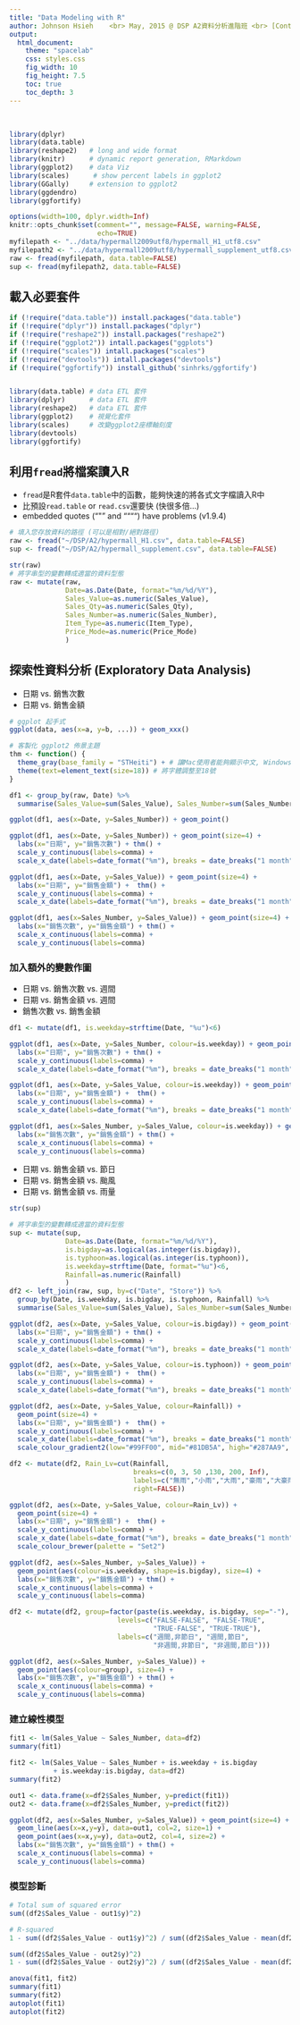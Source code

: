 ```yaml
---
title: "Data Modeling with R"
author: Johnson Hsieh    <br> May, 2015 @ DSP A2資料分析進階班 <br> [Contact me](mailto:johnson@dsp.im)｜[Data Analyst Training Program @ DSP](http://dsp.im/dsp-data-science-learning-map/) <br>   
output: 
  html_document:
    theme: "spacelab"
    css: styles.css
    fig_width: 10
    fig_height: 7.5
    toc: true
    toc_depth: 3
---
```

<br>
```r
library(dplyr)
library(data.table)
library(reshape2)   # long and wide format
library(knitr)      # dynamic report generation, RMarkdown
library(ggplot2)    # data Viz
library(scales)      # show percent labels in ggplot2
library(GGally)     # extension to ggplot2
library(ggdendro)
library(ggfortify)

options(width=100, dplyr.width=Inf)
knitr::opts_chunk$set(comment="", message=FALSE, warning=FALSE, 
                      echo=TRUE)
myfilepath <- "../data/hypermall2009utf8/hypermall_H1_utf8.csv"
myfilepath2 <- "../data/hypermall2009utf8/hypermall_supplement_utf8.csv" 
raw <- fread(myfilepath, data.table=FALSE)
sup <- fread(myfilepath2, data.table=FALSE)
```

## 載入必要套件
```r
if (!require("data.table")) install.packages("data.table")
if (!require("dplyr")) install.packages("dplyr") 
if (!require("reshape2")) install.packages("reshape2") 
if (!require("ggplot2")) intall.packages("ggplots") 
if (!require("scales")) intall.packages("scales") 
if (!require("devtools")) intall.packages("devtools") 
if (!require("ggfortify")) install_github('sinhrks/ggfortify')


library(data.table) # data ETL 套件 
library(dplyr)      # data ETL 套件
library(reshape2)   # data ETL 套件
library(ggplot2)    # 視覺化套件
library(scales)     # 改變ggplot2座標軸刻度
library(devtools)
library(ggfortify)
```

## 利用`fread`將檔案讀入R
- `fread`是R套件`data.table`中的函數，能夠快速的將各式文字檔讀入R中    
- 比預設`read.table` or `read.csv`還要快 (快很多倍...)
- embedded quotes ("\"" and """") have problems (v1.9.4)
```r
# 填入您存放資料的路徑 (可以是相對/絕對路徑)
raw <- fread("~/DSP/A2/hypermall_H1.csv", data.table=FALSE)
sup <- fread("~/DSP/A2/hypermall_supplement.csv", data.table=FALSE)
```

```r
str(raw)
# 將字串型的變數轉成適當的資料型態
raw <- mutate(raw, 
              Date=as.Date(Date, format="%m/%d/%Y"),
              Sales_Value=as.numeric(Sales_Value), 
              Sales_Qty=as.numeric(Sales_Qty),
              Sales_Number=as.numeric(Sales_Number), 
              Item_Type=as.numeric(Item_Type),
              Price_Mode=as.numeric(Price_Mode)
              )
```


## 探索性資料分析 (Exploratory Data Analysis)
- 日期 vs. 銷售次數
- 日期 vs. 銷售金額

```r
# ggplot 起手式
ggplot(data, aes(x=a, y=b, ...)) + geom_xxx()
```
```r
# 客製化 ggplot2 佈景主題
thm <- function() {
  theme_gray(base_family = "STHeiti") + # 讓Mac使用者能夠顯示中文, Windows使用者應省略這行
  theme(text=element_text(size=18)) # 將字體調整至18號
}

df1 <- group_by(raw, Date) %>% 
  summarise(Sales_Value=sum(Sales_Value), Sales_Number=sum(Sales_Number))

ggplot(df1, aes(x=Date, y=Sales_Number)) + geom_point()

ggplot(df1, aes(x=Date, y=Sales_Number)) + geom_point(size=4) + 
  labs(x="日期", y="銷售次數") + thm() + 
  scale_y_continuous(labels=comma) +
  scale_x_date(labels=date_format("%m"), breaks = date_breaks("1 month"))

ggplot(df1, aes(x=Date, y=Sales_Value)) + geom_point(size=4) + 
  labs(x="日期", y="銷售金額") +  thm() + 
  scale_y_continuous(labels=comma) + 
  scale_x_date(labels=date_format("%m"), breaks = date_breaks("1 month"))

ggplot(df1, aes(x=Sales_Number, y=Sales_Value)) + geom_point(size=4) +
  labs(x="銷售次數", y="銷售金額") + thm() + 
  scale_x_continuous(labels=comma) + 
  scale_y_continuous(labels=comma) 
```

### 加入額外的變數作圖
- 日期 vs. 銷售次數 vs. 週間
- 日期 vs. 銷售金額 vs. 週間
- 銷售次數 vs. 銷售金額
```r
df1 <- mutate(df1, is.weekday=strftime(Date, "%u")<6)

ggplot(df1, aes(x=Date, y=Sales_Number, colour=is.weekday)) + geom_point(size=4) + 
  labs(x="日期", y="銷售次數") + thm() + 
  scale_y_continuous(labels=comma) +
  scale_x_date(labels=date_format("%m"), breaks = date_breaks("1 month"))

ggplot(df1, aes(x=Date, y=Sales_Value, colour=is.weekday)) + geom_point(size=4) + 
  labs(x="日期", y="銷售金額") +  thm() + 
  scale_y_continuous(labels=comma) + 
  scale_x_date(labels=date_format("%m"), breaks = date_breaks("1 month"))

ggplot(df1, aes(x=Sales_Number, y=Sales_Value, colour=is.weekday)) + geom_point(size=4) +
  labs(x="銷售次數", y="銷售金額") + thm() + 
  scale_x_continuous(labels=comma) + 
  scale_y_continuous(labels=comma) 
```

- 日期 vs. 銷售金額 vs. 節日
- 日期 vs. 銷售金額 vs. 颱風
- 日期 vs. 銷售金額 vs. 雨量
```r
str(sup)

# 將字串型的變數轉成適當的資料型態
sup <- mutate(sup,
              Date=as.Date(Date, format="%m/%d/%Y"),
              is.bigday=as.logical(as.integer(is.bigday)),
              is.typhoon=as.logical(as.integer(is.typhoon)),
              is.weekday=strftime(Date, format="%u")<6,
              Rainfall=as.numeric(Rainfall)
              )
df2 <- left_join(raw, sup, by=c("Date", "Store")) %>% 
  group_by(Date, is.weekday, is.bigday, is.typhoon, Rainfall) %>% 
  summarise(Sales_Value=sum(Sales_Value), Sales_Number=sum(Sales_Number))

ggplot(df2, aes(x=Date, y=Sales_Value, colour=is.bigday)) + geom_point(size=4) + 
  labs(x="日期", y="銷售金額") + thm() + 
  scale_y_continuous(labels=comma) +
  scale_x_date(labels=date_format("%m"), breaks = date_breaks("1 month"))

ggplot(df2, aes(x=Date, y=Sales_Value, colour=is.typhoon)) + geom_point(size=4) + 
  labs(x="日期", y="銷售金額") +  thm() + 
  scale_y_continuous(labels=comma) + 
  scale_x_date(labels=date_format("%m"), breaks = date_breaks("1 month"))

ggplot(df2, aes(x=Date, y=Sales_Value, colour=Rainfall)) + 
  geom_point(size=4) + 
  labs(x="日期", y="銷售金額") +  thm() + 
  scale_y_continuous(labels=comma) + 
  scale_x_date(labels=date_format("%m"), breaks = date_breaks("1 month")) + 
  scale_colour_gradient2(low="#99FF00", mid="#81DB5A", high="#287AA9", midpoint = 20)

df2 <- mutate(df2, Rain_Lv=cut(Rainfall,
                               breaks=c(0, 3, 50 ,130, 200, Inf), 
                               labels=c("無雨","小雨","大雨","豪雨","大豪雨"),
                               right=FALSE))

ggplot(df2, aes(x=Date, y=Sales_Value, colour=Rain_Lv)) + 
  geom_point(size=4) + 
  labs(x="日期", y="銷售金額") +  thm() + 
  scale_y_continuous(labels=comma) + 
  scale_x_date(labels=date_format("%m"), breaks = date_breaks("1 month")) + 
  scale_colour_brewer(palette = "Set2")

ggplot(df2, aes(x=Sales_Number, y=Sales_Value)) + 
  geom_point(aes(colour=is.weekday, shape=is.bigday), size=4) +
  labs(x="銷售次數", y="銷售金額") + thm() + 
  scale_x_continuous(labels=comma) + 
  scale_y_continuous(labels=comma) 

df2 <- mutate(df2, group=factor(paste(is.weekday, is.bigday, sep="-"), 
                           levels=c("FALSE-FALSE", "FALSE-TRUE", 
                                    "TRUE-FALSE", "TRUE-TRUE"),
                           labels=c("週間,非節日", "週間,節日", 
                                    "非週間,非節日", "非週間,節日")))

ggplot(df2, aes(x=Sales_Number, y=Sales_Value)) + 
  geom_point(aes(colour=group), size=4) +
  labs(x="銷售次數", y="銷售金額") + thm() + 
  scale_x_continuous(labels=comma) + 
  scale_y_continuous(labels=comma) 
```

### 建立線性模型
```r
fit1 <- lm(Sales_Value ~ Sales_Number, data=df2)
summary(fit1)

fit2 <- lm(Sales_Value ~ Sales_Number + is.weekday + is.bigday
           + is.weekday:is.bigday, data=df2)
summary(fit2)

out1 <- data.frame(x=df2$Sales_Number, y=predict(fit1))
out2 <- data.frame(x=df2$Sales_Number, y=predict(fit2))

ggplot(df2, aes(x=Sales_Number, y=Sales_Value)) + geom_point(size=4) +
  geom_line(aes(x=x,y=y), data=out1, col=2, size=1) +
  geom_point(aes(x=x,y=y), data=out2, col=4, size=2) +
  labs(x="銷售次數", y="銷售金額") + thm() + 
  scale_x_continuous(labels=comma) + 
  scale_y_continuous(labels=comma)

```

### 模型診斷
```r
# Total sum of squared error
sum((df2$Sales_Value - out1$y)^2) 

# R-squared
1 - sum((df2$Sales_Value - out1$y)^2) / sum((df2$Sales_Value - mean(df2$Sales_Value))^2)

sum((df2$Sales_Value - out2$y)^2)
1 - sum((df2$Sales_Value - out2$y)^2) / sum((df2$Sales_Value - mean(df2$Sales_Value))^2)

anova(fit1, fit2)
summary(fit1)
summary(fit2)
autoplot(fit1)
autoplot(fit2)
```

